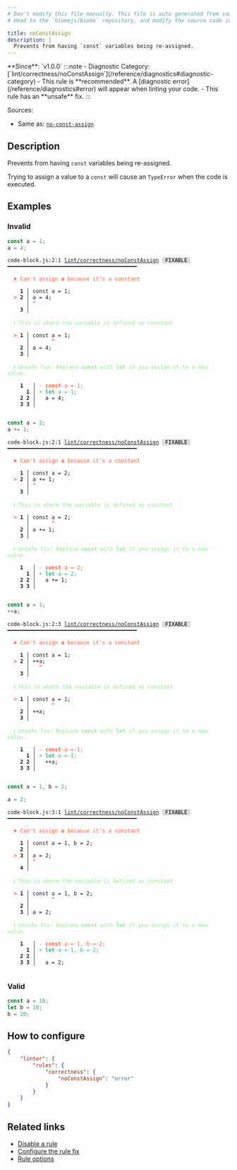 ```yaml
---
# Don't modify this file manually. This file is auto generated from source, and you will lose your changes next time the website is built.
# Head to the `biomejs/biome` repository, and modify the source code in there.

title: noConstAssign
description: |
  Prevents from having `const` variables being re-assigned.
---
```


<Tabs>
<TabItem label="JavaScript (and super languages)" icon="seti:javascript">
**Since**: `v1.0.0`
:::note
- Diagnostic Category: [`lint/correctness/noConstAssign`](/reference/diagnostics#diagnostic-category)
- This rule is **recommended**. A [diagnostic error](/reference/diagnostics#error) will appear when linting your code.
- This rule has an **unsafe** fix.
:::

Sources: 
- Same as: <a href="https://eslint.org/docs/latest/rules/no-const-assign" target="_blank"><code>no-const-assign</code></a>

## Description
Prevents from having `const` variables being re-assigned.

Trying to assign a value to a `const` will cause an `TypeError` when the code is executed.

## Examples

### Invalid

```js
const a = 1;
a = 4;
```

<pre class="language-text"><code class="language-text">code-block.js:2:1 <a href="https://biomejs.dev/linter/rules/no-const-assign">lint/correctness/noConstAssign</a> <span style="color: #000; background-color: #ddd;"> FIXABLE </span> ━━━━━━━━━━━━━━━━━━━━━━━━━━━━━━━━━━━━━━━━━<br /><br />  <strong><span style="color: Tomato;">✖</span></strong> <span style="color: Tomato;">Can't assign </span><span style="color: Tomato;"><strong>a</strong></span><span style="color: Tomato;"> because it's a constant</span><br />  <br />    <strong>1 │ </strong>const a = 1;<br />  <strong><span style="color: Tomato;">&gt;</span></strong> <strong>2 │ </strong>a = 4;<br />   <strong>   │ </strong><strong><span style="color: Tomato;">^</span></strong><br />    <strong>3 │ </strong><br />  <br />  <strong><span style="color: lightgreen;">ℹ</span></strong> <span style="color: lightgreen;">This is where the variable is defined as constant</span><br />  <br />  <strong><span style="color: Tomato;">&gt;</span></strong> <strong>1 │ </strong>const a = 1;<br />   <strong>   │ </strong>      <strong><span style="color: Tomato;">^</span></strong><br />    <strong>2 │ </strong>a = 4;<br />    <strong>3 │ </strong><br />  <br />  <strong><span style="color: lightgreen;">ℹ</span></strong> <span style="color: lightgreen;">Unsafe fix</span><span style="color: lightgreen;">: </span><span style="color: lightgreen;">Replace </span><span style="color: lightgreen;"><strong>const</strong></span><span style="color: lightgreen;"> with </span><span style="color: lightgreen;"><strong>let</strong></span><span style="color: lightgreen;"> if you assign it to a new value.</span><br />  <br />    <strong>1</strong>  <strong> │ </strong><span style="color: Tomato;">-</span> <span style="color: Tomato;"><strong>c</strong></span><span style="color: Tomato;"><strong>o</strong></span><span style="color: Tomato;"><strong>n</strong></span><span style="color: Tomato;"><strong>s</strong></span><span style="color: Tomato;"><strong>t</strong></span><span style="color: Tomato;"><span style="opacity: 0.8;">·</span></span><span style="color: Tomato;">a</span><span style="color: Tomato;"><span style="opacity: 0.8;">·</span></span><span style="color: Tomato;">=</span><span style="color: Tomato;"><span style="opacity: 0.8;">·</span></span><span style="color: Tomato;">1</span><span style="color: Tomato;">;</span><br />      <strong>1</strong><strong> │ </strong><span style="color: MediumSeaGreen;">+</span> <span style="color: MediumSeaGreen;"><strong>l</strong></span><span style="color: MediumSeaGreen;"><strong>e</strong></span><span style="color: MediumSeaGreen;"><strong>t</strong></span><span style="color: MediumSeaGreen;"><span style="opacity: 0.8;">·</span></span><span style="color: MediumSeaGreen;">a</span><span style="color: MediumSeaGreen;"><span style="opacity: 0.8;">·</span></span><span style="color: MediumSeaGreen;">=</span><span style="color: MediumSeaGreen;"><span style="opacity: 0.8;">·</span></span><span style="color: MediumSeaGreen;">1</span><span style="color: MediumSeaGreen;">;</span><br />    <strong>2</strong> <strong>2</strong><strong> │ </strong>  a = 4;<br />    <strong>3</strong> <strong>3</strong><strong> │ </strong>  <br />  <br /></code></pre>

```js
const a = 2;
a += 1;
```

<pre class="language-text"><code class="language-text">code-block.js:2:1 <a href="https://biomejs.dev/linter/rules/no-const-assign">lint/correctness/noConstAssign</a> <span style="color: #000; background-color: #ddd;"> FIXABLE </span> ━━━━━━━━━━━━━━━━━━━━━━━━━━━━━━━━━━━━━━━━━<br /><br />  <strong><span style="color: Tomato;">✖</span></strong> <span style="color: Tomato;">Can't assign </span><span style="color: Tomato;"><strong>a</strong></span><span style="color: Tomato;"> because it's a constant</span><br />  <br />    <strong>1 │ </strong>const a = 2;<br />  <strong><span style="color: Tomato;">&gt;</span></strong> <strong>2 │ </strong>a += 1;<br />   <strong>   │ </strong><strong><span style="color: Tomato;">^</span></strong><br />    <strong>3 │ </strong><br />  <br />  <strong><span style="color: lightgreen;">ℹ</span></strong> <span style="color: lightgreen;">This is where the variable is defined as constant</span><br />  <br />  <strong><span style="color: Tomato;">&gt;</span></strong> <strong>1 │ </strong>const a = 2;<br />   <strong>   │ </strong>      <strong><span style="color: Tomato;">^</span></strong><br />    <strong>2 │ </strong>a += 1;<br />    <strong>3 │ </strong><br />  <br />  <strong><span style="color: lightgreen;">ℹ</span></strong> <span style="color: lightgreen;">Unsafe fix</span><span style="color: lightgreen;">: </span><span style="color: lightgreen;">Replace </span><span style="color: lightgreen;"><strong>const</strong></span><span style="color: lightgreen;"> with </span><span style="color: lightgreen;"><strong>let</strong></span><span style="color: lightgreen;"> if you assign it to a new value.</span><br />  <br />    <strong>1</strong>  <strong> │ </strong><span style="color: Tomato;">-</span> <span style="color: Tomato;"><strong>c</strong></span><span style="color: Tomato;"><strong>o</strong></span><span style="color: Tomato;"><strong>n</strong></span><span style="color: Tomato;"><strong>s</strong></span><span style="color: Tomato;"><strong>t</strong></span><span style="color: Tomato;"><span style="opacity: 0.8;">·</span></span><span style="color: Tomato;">a</span><span style="color: Tomato;"><span style="opacity: 0.8;">·</span></span><span style="color: Tomato;">=</span><span style="color: Tomato;"><span style="opacity: 0.8;">·</span></span><span style="color: Tomato;">2</span><span style="color: Tomato;">;</span><br />      <strong>1</strong><strong> │ </strong><span style="color: MediumSeaGreen;">+</span> <span style="color: MediumSeaGreen;"><strong>l</strong></span><span style="color: MediumSeaGreen;"><strong>e</strong></span><span style="color: MediumSeaGreen;"><strong>t</strong></span><span style="color: MediumSeaGreen;"><span style="opacity: 0.8;">·</span></span><span style="color: MediumSeaGreen;">a</span><span style="color: MediumSeaGreen;"><span style="opacity: 0.8;">·</span></span><span style="color: MediumSeaGreen;">=</span><span style="color: MediumSeaGreen;"><span style="opacity: 0.8;">·</span></span><span style="color: MediumSeaGreen;">2</span><span style="color: MediumSeaGreen;">;</span><br />    <strong>2</strong> <strong>2</strong><strong> │ </strong>  a += 1;<br />    <strong>3</strong> <strong>3</strong><strong> │ </strong>  <br />  <br /></code></pre>

```js
const a = 1;
++a;
```

<pre class="language-text"><code class="language-text">code-block.js:2:3 <a href="https://biomejs.dev/linter/rules/no-const-assign">lint/correctness/noConstAssign</a> <span style="color: #000; background-color: #ddd;"> FIXABLE </span> ━━━━━━━━━━━━━━━━━━━━━━━━━━━━━━━━━━━━━━━━━<br /><br />  <strong><span style="color: Tomato;">✖</span></strong> <span style="color: Tomato;">Can't assign </span><span style="color: Tomato;"><strong>a</strong></span><span style="color: Tomato;"> because it's a constant</span><br />  <br />    <strong>1 │ </strong>const a = 1;<br />  <strong><span style="color: Tomato;">&gt;</span></strong> <strong>2 │ </strong>++a;<br />   <strong>   │ </strong>  <strong><span style="color: Tomato;">^</span></strong><br />    <strong>3 │ </strong><br />  <br />  <strong><span style="color: lightgreen;">ℹ</span></strong> <span style="color: lightgreen;">This is where the variable is defined as constant</span><br />  <br />  <strong><span style="color: Tomato;">&gt;</span></strong> <strong>1 │ </strong>const a = 1;<br />   <strong>   │ </strong>      <strong><span style="color: Tomato;">^</span></strong><br />    <strong>2 │ </strong>++a;<br />    <strong>3 │ </strong><br />  <br />  <strong><span style="color: lightgreen;">ℹ</span></strong> <span style="color: lightgreen;">Unsafe fix</span><span style="color: lightgreen;">: </span><span style="color: lightgreen;">Replace </span><span style="color: lightgreen;"><strong>const</strong></span><span style="color: lightgreen;"> with </span><span style="color: lightgreen;"><strong>let</strong></span><span style="color: lightgreen;"> if you assign it to a new value.</span><br />  <br />    <strong>1</strong>  <strong> │ </strong><span style="color: Tomato;">-</span> <span style="color: Tomato;"><strong>c</strong></span><span style="color: Tomato;"><strong>o</strong></span><span style="color: Tomato;"><strong>n</strong></span><span style="color: Tomato;"><strong>s</strong></span><span style="color: Tomato;"><strong>t</strong></span><span style="color: Tomato;"><span style="opacity: 0.8;">·</span></span><span style="color: Tomato;">a</span><span style="color: Tomato;"><span style="opacity: 0.8;">·</span></span><span style="color: Tomato;">=</span><span style="color: Tomato;"><span style="opacity: 0.8;">·</span></span><span style="color: Tomato;">1</span><span style="color: Tomato;">;</span><br />      <strong>1</strong><strong> │ </strong><span style="color: MediumSeaGreen;">+</span> <span style="color: MediumSeaGreen;"><strong>l</strong></span><span style="color: MediumSeaGreen;"><strong>e</strong></span><span style="color: MediumSeaGreen;"><strong>t</strong></span><span style="color: MediumSeaGreen;"><span style="opacity: 0.8;">·</span></span><span style="color: MediumSeaGreen;">a</span><span style="color: MediumSeaGreen;"><span style="opacity: 0.8;">·</span></span><span style="color: MediumSeaGreen;">=</span><span style="color: MediumSeaGreen;"><span style="opacity: 0.8;">·</span></span><span style="color: MediumSeaGreen;">1</span><span style="color: MediumSeaGreen;">;</span><br />    <strong>2</strong> <strong>2</strong><strong> │ </strong>  ++a;<br />    <strong>3</strong> <strong>3</strong><strong> │ </strong>  <br />  <br /></code></pre>

```js
const a = 1, b = 2;

a = 2;
```

<pre class="language-text"><code class="language-text">code-block.js:3:1 <a href="https://biomejs.dev/linter/rules/no-const-assign">lint/correctness/noConstAssign</a> <span style="color: #000; background-color: #ddd;"> FIXABLE </span> ━━━━━━━━━━━━━━━━━━━━━━━━━━━━━━━━━━━━━━━━━<br /><br />  <strong><span style="color: Tomato;">✖</span></strong> <span style="color: Tomato;">Can't assign </span><span style="color: Tomato;"><strong>a</strong></span><span style="color: Tomato;"> because it's a constant</span><br />  <br />    <strong>1 │ </strong>const a = 1, b = 2;<br />    <strong>2 │ </strong><br />  <strong><span style="color: Tomato;">&gt;</span></strong> <strong>3 │ </strong>a = 2;<br />   <strong>   │ </strong><strong><span style="color: Tomato;">^</span></strong><br />    <strong>4 │ </strong><br />  <br />  <strong><span style="color: lightgreen;">ℹ</span></strong> <span style="color: lightgreen;">This is where the variable is defined as constant</span><br />  <br />  <strong><span style="color: Tomato;">&gt;</span></strong> <strong>1 │ </strong>const a = 1, b = 2;<br />   <strong>   │ </strong>      <strong><span style="color: Tomato;">^</span></strong><br />    <strong>2 │ </strong><br />    <strong>3 │ </strong>a = 2;<br />  <br />  <strong><span style="color: lightgreen;">ℹ</span></strong> <span style="color: lightgreen;">Unsafe fix</span><span style="color: lightgreen;">: </span><span style="color: lightgreen;">Replace </span><span style="color: lightgreen;"><strong>const</strong></span><span style="color: lightgreen;"> with </span><span style="color: lightgreen;"><strong>let</strong></span><span style="color: lightgreen;"> if you assign it to a new value.</span><br />  <br />    <strong>1</strong>  <strong> │ </strong><span style="color: Tomato;">-</span> <span style="color: Tomato;"><strong>c</strong></span><span style="color: Tomato;"><strong>o</strong></span><span style="color: Tomato;"><strong>n</strong></span><span style="color: Tomato;"><strong>s</strong></span><span style="color: Tomato;"><strong>t</strong></span><span style="color: Tomato;"><span style="opacity: 0.8;">·</span></span><span style="color: Tomato;">a</span><span style="color: Tomato;"><span style="opacity: 0.8;">·</span></span><span style="color: Tomato;">=</span><span style="color: Tomato;"><span style="opacity: 0.8;">·</span></span><span style="color: Tomato;">1</span><span style="color: Tomato;">,</span><span style="color: Tomato;"><span style="opacity: 0.8;">·</span></span><span style="color: Tomato;">b</span><span style="color: Tomato;"><span style="opacity: 0.8;">·</span></span><span style="color: Tomato;">=</span><span style="color: Tomato;"><span style="opacity: 0.8;">·</span></span><span style="color: Tomato;">2</span><span style="color: Tomato;">;</span><br />      <strong>1</strong><strong> │ </strong><span style="color: MediumSeaGreen;">+</span> <span style="color: MediumSeaGreen;"><strong>l</strong></span><span style="color: MediumSeaGreen;"><strong>e</strong></span><span style="color: MediumSeaGreen;"><strong>t</strong></span><span style="color: MediumSeaGreen;"><span style="opacity: 0.8;">·</span></span><span style="color: MediumSeaGreen;">a</span><span style="color: MediumSeaGreen;"><span style="opacity: 0.8;">·</span></span><span style="color: MediumSeaGreen;">=</span><span style="color: MediumSeaGreen;"><span style="opacity: 0.8;">·</span></span><span style="color: MediumSeaGreen;">1</span><span style="color: MediumSeaGreen;">,</span><span style="color: MediumSeaGreen;"><span style="opacity: 0.8;">·</span></span><span style="color: MediumSeaGreen;">b</span><span style="color: MediumSeaGreen;"><span style="opacity: 0.8;">·</span></span><span style="color: MediumSeaGreen;">=</span><span style="color: MediumSeaGreen;"><span style="opacity: 0.8;">·</span></span><span style="color: MediumSeaGreen;">2</span><span style="color: MediumSeaGreen;">;</span><br />    <strong>2</strong> <strong>2</strong><strong> │ </strong>  <br />    <strong>3</strong> <strong>3</strong><strong> │ </strong>  a = 2;<br />  <br /></code></pre>

### Valid

```js
const a = 10;
let b = 10;
b = 20;
```

## How to configure
```json title="biome.json"
{
	"linter": {
		"rules": {
			"correctness": {
				"noConstAssign": "error"
			}
		}
	}
}

```
## Related links

- [Disable a rule](/linter/#disable-a-lint-rule)
- [Configure the rule fix](/linter#configure-the-rule-fix)
- [Rule options](/linter/#rule-options)

</TabItem>
</Tabs>

